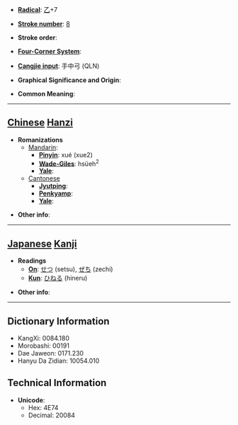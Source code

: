 * '''[[Wiktionary:Chinese radical index| Radical]]''': [[Wiktionary:Chinese radical index 乙|乙]]+7

* '''[[Wiktionary:Chinese total strokes index|Stroke number]]''': [[Wiktionary:Chinese total strokes index 8|8]]

* '''Stroke order''': 

* '''[[Wiktionary:Chinese four corner index|Four-Corner System]]''': 

* '''[[Wiktionary:Chinese Cangjie index|Cangjie input]]''': 手中弓 (QLN)

* '''Graphical Significance and Origin''': 

* '''Common Meaning''': 

----

== [[Chinese]] [[Hanzi]] ==

* '''Romanizations'''
** [[Mandarin]]:
*** '''[[Pinyin]]''': xué (xue2)
*** '''[[Wade-Giles]]''': hsüeh<sup>2</sup>
*** '''[[Yale]]''': 
**[[Cantonese]]
***'''[[Jyutping]]''':
***'''[[Penkyamp]]''': 
***'''[[Yale]]''': 

* '''Other info''': 

----

== [[Japanese]] [[Kanji]] ==

* '''Readings'''
** '''[[On]]''': [[せつ]] (setsu), [[ぜち]] (zechi)
** '''[[Kun]]''': [[ひねる]] (hineru)

* '''Other info''':  

----

== Dictionary Information ==

* KangXi: 0084.180
* Morobashi: 00191
* Dae Jaweon: 0171.230
* Hanyu Da Zidian: 10054.010

== Technical Information ==

* '''Unicode''':
** Hex: 4E74
** Decimal: 20084